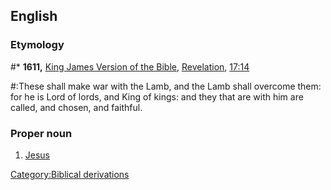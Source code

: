 ==English==
===Etymology===
#* '''1611,''' [[w:King James Version of the Bible|King James Version of the Bible]], [[w:Book of Revelation|Revelation]], [[s:Bible (King James)/Revelation#Chapter 17|17:14]]
#:These shall make war with the Lamb, and the Lamb shall overcome them: for he is Lord of lords, and King of kings: and they that are with him are called, and chosen, and faithful.
===Proper noun===
{{en-proper noun|sg=The [[Lord]] [[of]] [[Lord]]s}}

# {{Christianity}} [[Jesus]]

[[Category:Biblical derivations]]